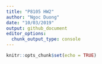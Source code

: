 ```yaml
---
title: "P8105 HW2"
author: "Ngoc Duong"
date: "10/03/2019"
output: github_document
editor_options: 
  chunk_output_type: console
---
```


```r
knitr::opts_chunk$set(echo = TRUE)
```